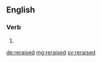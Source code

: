 ==English==

===Verb===
{{head|en}}

# {{en-past of|reraise}}

[[de:reraised]]
[[mg:reraised]]
[[sv:reraised]]